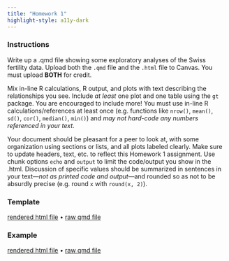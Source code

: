 ```yaml
---
title: "Homework 1"
highlight-style: a11y-dark
---
```


### Instructions

Write up a .qmd file showing some exploratory analyses of the Swiss fertility data. Upload both the `.qmd` file and the `.html` file to Canvas. You must upload **BOTH** for credit.

Mix in-line R calculations, R output, and plots with text describing the relationships you see. Include *at least* one plot and one table using the `gt` package. You are encouraged to include more! You must use in-line R calculations/references at least once (e.g. functions like `nrow()`, `mean()`, `sd()`, `cor()`, `median()`, `min()`) and *may not hard-code any numbers referenced in your text*.

Your document should be pleasant for a peer to look at, with some organization using sections or lists, and all plots labeled clearly. Make sure to update headers, text, etc. to reflect this Homework 1 assignment. Use chunk options `echo` and `output` to limit the code/output you show in the .html. Discussion of specific values should be summarized in sentences in your text---*not as printed code and output*---and rounded so as not to be absurdly precise (e.g. round `x` with `round(x, 2)`).

### Template

[rendered html file](CSSS508_HW1_Template.html) • [raw qmd file](https://raw.githubusercontent.com/vsass/CSSS508/main/Homework/HW1/CSSS508_HW1_Template.qmd)

### Example

[rendered html file](CSSS508_HW1_Example.html) • [raw qmd file](https://github.com/jpierkunke/CSSS508-Fall2024/blob/main/Homework/CSSS508_HW1_Example.qmd)

